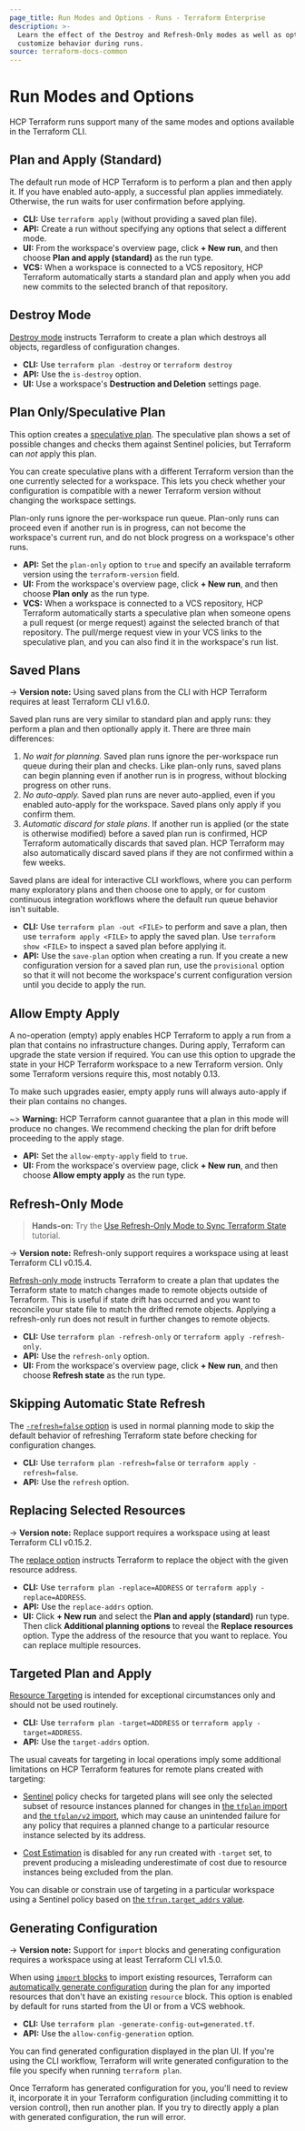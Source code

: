 ```yaml
---
page_title: Run Modes and Options - Runs - Terraform Enterprise
description: >-
  Learn the effect of the Destroy and Refresh-Only modes as well as options to
  customize behavior during runs.
source: terraform-docs-common
---
```


# Run Modes and Options

HCP Terraform runs support many of the same modes and options available in the Terraform CLI.

## Plan and Apply (Standard)

The default run mode of HCP Terraform is to perform a plan and then apply it. If you have enabled auto-apply, a successful plan applies immediately. Otherwise, the run waits for user confirmation before applying.

-   **CLI:** Use `terraform apply` (without providing a saved plan file).
-   **API:** Create a run without specifying any options that select a different mode.
-   **UI:** From the workspace's overview page, click **+ New run**, and then choose **Plan and apply (standard)** as the run type.
-   **VCS:** When a workspace is connected to a VCS repository, HCP Terraform automatically starts a standard plan and apply when you add new commits to the selected branch of that repository.

## Destroy Mode

[Destroy mode](/terraform/cli/commands/plan#planning-modes) instructs Terraform to create a plan which destroys all objects, regardless of configuration changes.

-   **CLI:** Use `terraform plan -destroy` or `terraform destroy`
-   **API:** Use the `is-destroy` option.
-   **UI:** Use a workspace's **Destruction and Deletion** settings page.

## Plan Only/Speculative Plan

This option creates a [speculative plan](/terraform/enterprise/run/remote-operations#speculative-plans). The speculative plan shows a set of possible changes and checks them against Sentinel policies, but Terraform can _not_ apply this plan.

You can create speculative plans with a different Terraform version than the one currently selected for a workspace. This lets you check whether your configuration is compatible with a newer Terraform version without changing the workspace settings.

Plan-only runs ignore the per-workspace run queue. Plan-only runs can proceed even if another run is in progress, can not become the workspace's current run, and do not block progress on a workspace's other runs.

-   **API:** Set the `plan-only` option to `true` and specify an available terraform version using the `terraform-version` field.
-   **UI:** From the workspace's overview page, click **+ New run**, and then choose **Plan only** as the run type.
-   **VCS:** When a workspace is connected to a VCS repository, HCP Terraform automatically starts a speculative plan when someone opens a pull request (or merge request) against the selected branch of that repository.  The pull/merge request view in your VCS links to the speculative plan, and you can also find it in the workspace's run list.

## Saved Plans

-> **Version note:** Using saved plans from the CLI with HCP Terraform requires at least Terraform CLI v1.6.0.

Saved plan runs are very similar to standard plan and apply runs: they perform a plan and then optionally apply it. There are three main differences:

1.  _No wait for planning._ Saved plan runs ignore the per-workspace run queue during their plan and checks. Like plan-only runs, saved plans can begin planning even if another run is in progress, without blocking progress on other runs.
2.  _No auto-apply._ Saved plan runs are never auto-applied, even if you enabled auto-apply for the workspace. Saved plans only apply if you confirm them.
3.  _Automatic discard for stale plans._ If another run is applied (or the state is otherwise modified) before a saved plan run is confirmed, HCP Terraform automatically discards that saved plan. HCP Terraform may also automatically discard saved plans if they are not confirmed within a few weeks.

Saved plans are ideal for interactive CLI workflows, where you can perform many exploratory plans and then choose one to apply, or for custom continuous integration workflows where the default run queue behavior isn't suitable.

-   **CLI:** Use `terraform plan -out <FILE>` to perform and save a plan, then use `terraform apply <FILE>` to apply the saved plan. Use `terraform show <FILE>` to inspect a saved plan before applying it.
-   **API:** Use the `save-plan` option when creating a run. If you create a new configuration version for a saved plan run, use the `provisional` option so that it will not become the workspace's current configuration version until you decide to apply the run.

## Allow Empty Apply

A no-operation (empty) apply enables HCP Terraform to apply a run from a plan that contains no infrastructure changes. During apply, Terraform can upgrade the state version if required. You can use this option to upgrade the state in your HCP Terraform workspace to a new Terraform version. Only some Terraform versions require this, most notably 0.13.

To make such upgrades easier, empty apply runs will always auto-apply if their plan contains no changes.

~> **Warning:** HCP Terraform cannot guarantee that a plan in this mode will produce no changes. We recommend checking the plan for drift before proceeding to the apply stage.

-   **API:** Set the `allow-empty-apply` field to `true`.
-   **UI:** From the workspace's overview page, click **+ New run**, and then choose **Allow empty apply** as the run type.

## Refresh-Only Mode

> **Hands-on:** Try the [Use Refresh-Only Mode to Sync Terraform State](/terraform/tutorials/state/refresh) tutorial.

-> **Version note:** Refresh-only support requires a workspace using at least Terraform CLI v0.15.4.

[Refresh-only mode](/terraform/cli/commands/plan#planning-modes) instructs Terraform to create a plan that updates the Terraform state to match changes made to remote objects outside of Terraform. This is useful if state drift has occurred and you want to reconcile your state file to match the drifted remote objects. Applying a refresh-only run does not result in further changes to remote objects.

-   **CLI:** Use `terraform plan -refresh-only` or `terraform apply -refresh-only`.
-   **API:** Use the `refresh-only` option.
-   **UI:** From the workspace's overview page, click **+ New run**, and then choose **Refresh state** as the run type.

## Skipping Automatic State Refresh

The [`-refresh=false` option](/terraform/cli/commands/plan#refresh-false) is used in normal planning mode to skip the default behavior of refreshing Terraform state before checking for configuration changes.

-   **CLI:** Use `terraform plan -refresh=false` or `terraform apply -refresh=false`.
-   **API:** Use the `refresh` option.

## Replacing Selected Resources

-> **Version note:** Replace support requires a workspace using at least Terraform CLI v0.15.2.

The [replace option](/terraform/cli/commands/plan#replace-address) instructs Terraform to replace the object with the given resource address.

-   **CLI:** Use `terraform plan -replace=ADDRESS` or `terraform apply -replace=ADDRESS`.
-   **API:** Use the `replace-addrs` option.
-   **UI:** Click **+ New run** and select the **Plan and apply (standard)** run type. Then click **Additional planning options** to reveal the **Replace resources** option. Type the address of the resource that you want to replace. You can replace multiple resources.

## Targeted Plan and Apply

[Resource Targeting](/terraform/cli/commands/plan#resource-targeting) is intended for exceptional circumstances only and should not be used routinely.

-   **CLI:** Use `terraform plan -target=ADDRESS` or `terraform apply -target=ADDRESS`.
-   **API:** Use the `target-addrs` option.

The usual caveats for targeting in local operations imply some additional limitations on HCP Terraform features for remote plans created with targeting:

-   [Sentinel](/terraform/enterprise/policy-enforcement) policy checks for targeted plans will see only the selected subset of resource instances planned for changes in [the `tfplan` import](/terraform/enterprise/policy-enforcement/sentinel/import/tfplan) and [the `tfplan/v2` import](/terraform/enterprise/policy-enforcement/sentinel/import/tfplan-v2), which may cause an unintended failure for any policy that requires a planned change to a particular resource instance selected by its address.

-   [Cost Estimation](/terraform/enterprise/cost-estimation) is disabled for any run created with `-target` set, to prevent producing a misleading underestimate of cost due to resource instances being excluded from the plan.

You can disable or constrain use of targeting in a particular workspace using a Sentinel policy based on [the `tfrun.target_addrs` value](/terraform/enterprise/policy-enforcement/sentinel/import/tfrun#value-target_addrs).

## Generating Configuration

-> **Version note:** Support for `import` blocks and generating configuration requires a workspace using at least Terraform CLI v1.5.0.

When using [`import` blocks](/terraform/language/import) to import existing resources, Terraform can [automatically generate configuration](/terraform/language/import/generating-configuration) during the plan for any imported resources that don't have an existing `resource` block. This option is enabled by default for runs started from the UI or from a VCS webhook.

-   **CLI:** Use `terraform plan -generate-config-out=generated.tf`.
-   **API:** Use the `allow-config-generation` option.

You can find generated configuration displayed in the plan UI. If you're using the CLI workflow, Terraform will write generated configuration to the file you specify when running `terraform plan`.

Once Terraform has generated configuration for you, you'll need to review it, incorporate it in your Terraform configuration (including committing it to version control), then run another plan. If you try to directly apply a plan with generated configuration, the run will error.
